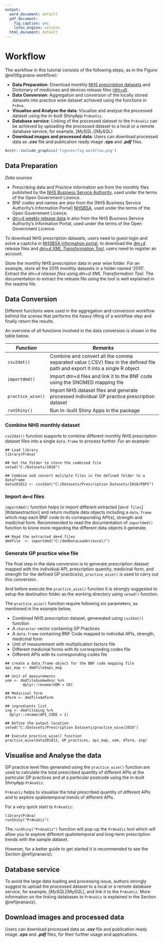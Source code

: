 ```yaml
---
output:
  word_document: default
  pdf_document:
    fig_caption: yes
    latex_engine: xelatex
  html_document: default
---
```

# Workflow {#workflow}

The workflow in this tutorial consists of the following steps, as in the Figure: \@ref(fig:prana-workflow):

- **Data Preparation**: Download monthly [NHS prescription datasets][NHSBSA] and Dictionary of medicines and devices release files [(dm+d)][dm+d].
- **Data Conversion**: Aggregation and conversion of the locally stored datasets into practice wise dataset achieved using the functions in `PrAna`.
- **Visualise and Analyse the data**: Visualise and analyse the processed dataset using the in-built ShinyApp `PrAnaViz`.
- **Database service**: Linking of the processed dataset to the `PrAnaViz` can be achieved by uploading the processed dataset to a local or a remote database service, for example, [_MySQL._][MySQL]
- **Download images and processed data**: Users can download processed data as **_.csv_** file and publication ready image **_.eps_** and **_.pdf_** files.


```r
knitr::include_graphics('figures/fig-workflow.png')
```


## Data Preparation {#datapreparation}

*Data sources*

- Prescribing data and Practice information are from the monthly files published by the [NHS Business Service Authority][NHSBSA], used under the terms of the Open Government Licence.
- BNF codes and names are also from the [NHS Business Service Authority's Information Portal] [NHSBSA], used under the terms of the Open Government Licence.
- [dm+d weekly release data][dm+d] is also from the NHS Business Service Authority's Information Portal, used under the terms of the Open Government Licence.

To download NHS prescription datasets, users need to guest login and solve a captcha in [NHSBSA information portal][NHSBSA], to download the [dm+d][dm+d] release files and [_dm+d XML Transformation Tool_][dm+d2], users need to register an account.

Store the monthly NHS prescription data in year wise folder. For an example, store all the 2015 monthly datasets in a folder named '2015'. Extract the _dm+d release files_ using _dm+d XML Transformation Tool_. The documentation to extract the release file using the tool is well explained in the readme file.


## Data Conversion

Different functions were used in the aggregation and conversion workflow behind the scenes that performs the heavy lifting of a workflow step and finally return the results. 

An overview of all functions involved in the data conversion is shown in the table below.

*Function*         | *Remarks*
-----------------| ----------------------------------------------
`csv2dat()`   | Combine and convert all the comma separated value (.CSV) files in the defined file path and export it into a single R object
`importdmd()`  | Import dm+d files and link it to the BNF code using the SNOMED mapping file
`practice_wise()` | Import NHS dataset files and generate processed individual GP practice prescription dataset
`runShiny()` | Run in-built Shiny Apps in the package

### Combine NHS monthly dataset

`csv2dat()` function supports to combine different monthly NHS prescription dataset files into a single `data.frame` to process further. For an example:

```
## Load library
library(PrAna)

## Set the folder to store the combined file
setwd("C:/Datasets/2018")

## Combine and convert mulitple files in the defined folder to a dataframe
data201812 <- csv2dat("C:/Datasets/Prescription Datasets/2018/PDPI")

```

### Import `dm+d` files

`importdmd()` function helps to import different extracted [`dm+d files`] [#dataextraction] and return multiple data objects  including a `data.frame` which map each BNF code to its corresponding API(s), strength and medicinal form. Recommended to read the documentation of `importdmd()` function to know more regarding the different data objects it generate.

```
## Read the extracted dm+d files
dmdfile  <- importdmd("C:/dmdDataLoader/excel/")

```

### Generate GP practice wise file

The final step in the data conversion is to generate prescription dataset mapped with the individual API, prescription quantity, medicinal form, and strength for the defined GP practice(s), `practice_wise()` is used to carry out this conversion. 

And before execute the `practice_wise()` function it is strongly suggested to setup the destination folder as the working directory using `setwd()` function.

The `practice_wise()` function require following six parameters, as mentioned in the example below, 

- Combined NHS prescription dataset, genereated using `csv2dat()` function
- A `character` vector containing GP Practices
- A `data.frame` containing BNF Code mapped to individial APIs, strength, medicinal form
- Unit of measurement with multiplication factors file
- Different medicinal forms with its corresponding codes file
- Different APIs with its corresponding codes file

```
## create a data.frame object for the BNF code mapping file
api_map <- dmdfile$api_map

## Unit of measurements
uom <- dmdfile$uomwdesc %>%
        dplyr::rename(UOM = CD)

## Medicinal form
dform <- dmdfile$dform

## ingredients list
ing <- dmdfile$ing %>%
  dplyr::rename(API_CODE = 1)

## Define the output location
setwd("C:/Datasets/Prescription Datasets/practice_wise/2018")

## Execute practice_wise() function
practice_wise(data201812, GP_practices, api_map, uom, dform, ing)

```
## Visualise and Analyse the data

GP practice level files generated using the `practice_wise()` function are used to calculate the total prescribed quantity of different APIs at the particular GP practices and at a particular postcode using the in-built ShinyApp `PrAnaViz`.

`PrAnaViz` helps to visualise the total prescribed quantity of different APIs and to explore spatiotemporal trends of different APIs.

For a very quick start to `PrAnaViz`:

```
library(PrAna)
runShiny("PrAnaViz")
```
The `runShiny("PrAnaViz")` function will pop-up the `PrAnaViz` tool which will allow you to explore different spatiotemporal and long-term prescription trends with the sample dataset.

However, for a better guide to get started it is recommended to see the Section \@ref(pranaviz).


## Database service 

To avoid the large data loading and processing issue, authors strongly suggest to upload the processed dataset to a local or a remote database service, for example, [_MySQL_][MySQL], and link it to the `PrAnaViz`. More information on the linking databases to `PrAnaViz` is explained in the Section \@ref(pranaviz).


## Download images and processed data

Users can download processed data as **_.csv_** file and publication ready image **_.eps_** and **_.pdf_** files, for their further usage and applications.


[NHSBSA]: https://applications.nhsbsa.nhs.uk/infosystems/welcome
[dm+d]: https://isd.digital.nhs.uk/trud3/user/guest/group/0/pack/6
[dm+d2]: https://isd.digital.nhs.uk/trud3/user/guest/group/0/pack/6/subpack/239/releases
[tutorial]: https://kishorejagadeesan.com/PrAna/articles/PrAnaViz_Tutoral.html

\newpage

